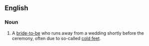 ==English==

===Noun===
{{en-noun|sg=[[runaway]] [[bride]]}}

# A [[bride]][[-to-be]] who runs away from a wedding shortly before the ceremony, often due to so-called [[cold feet]].